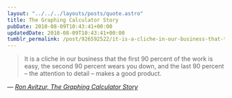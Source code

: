 ```yaml
---
layout: "../../../layouts/posts/quote.astro"
title: The Graphing Calculator Story
pubDate: 2010-08-09T10:43:41+00:00
updatedDate: 2010-08-09T10:43:41+00:00
tumblr_permalink: /post/926592522/it-is-a-cliche-in-our-business-that-the-first-90
---
```


> It is a cliche in our business that the first 90 percent of the work is easy, the second 90 percent wears you down, and the last 90 percent &#8211; the attention to detail &#8211; makes a good product.

— <cite>[Ron Avitzur, _The Graphing Calculator Story_](http://www.nucalc.com/Story/)</cite>
